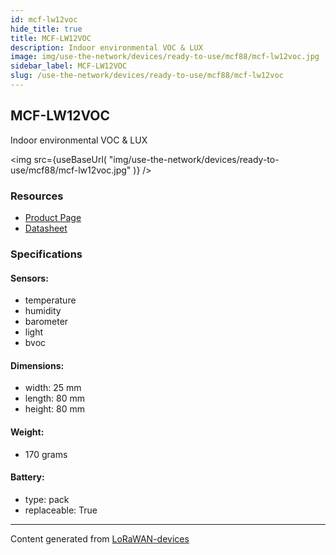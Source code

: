 ```yaml
---
id: mcf-lw12voc
hide_title: true
title: MCF-LW12VOC
description: Indoor environmental VOC & LUX
image: img/use-the-network/devices/ready-to-use/mcf88/mcf-lw12voc.jpg
sidebar_label: MCF-LW12VOC
slug: /use-the-network/devices/ready-to-use/mcf88/mcf-lw12voc
---
```



## MCF-LW12VOC

Indoor environmental VOC & LUX

<img
  src={useBaseUrl(
    "img/use-the-network/devices/ready-to-use/mcf88/mcf-lw12voc.jpg"
  )}
/>

### Resources

- [Product Page](https://www.mcf88.it/prodotto/mcf-lw12voc/)
- [Datasheet](https://www.mcf88.it/wp-content/uploads/2020/07/MCF-LW12VOC.pdf)

### Specifications

#### Sensors:

- temperature
- humidity
- barometer
- light
- bvoc

#### Dimensions:

- width: 25 mm
- length: 80 mm
- height: 80 mm

#### Weight:

- 170 grams

#### Battery:

- type: pack
- replaceable: True

---

Content generated from
[LoRaWAN-devices](https://github.com/TheThingsNetwork/lorawan-devices)
